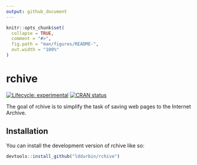 ```yaml
---
output: github_document
---
```


<!-- README.md is generated from README.Rmd. Please edit that file -->

```r
knitr::opts_chunk$set(
  collapse = TRUE,
  comment = "#>",
  fig.path = "man/figures/README-",
  out.width = "100%"
)
```

# rchive

<!-- badges: start -->
[![Lifecycle: experimental](https://img.shields.io/badge/lifecycle-experimental-orange.svg)](https://lifecycle.r-lib.org/articles/stages.html#experimental)
[![CRAN status](https://www.r-pkg.org/badges/version/rchive)](https://CRAN.R-project.org/package=rchive)
<!-- badges: end -->

The goal of rchive is to simplify the task of saving web pages to the Internet Archive.

## Installation

You can install the development version of rchive like so:

``` r
devtools::install_github("lddurbin/rchive")
```


